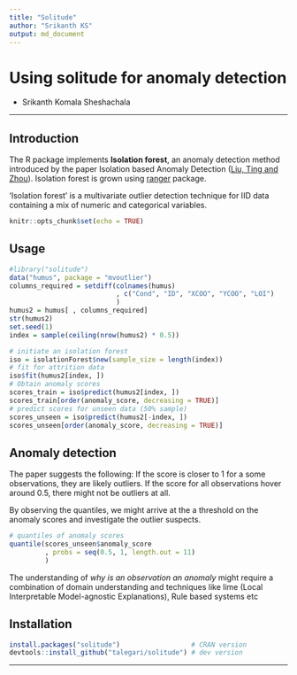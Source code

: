 ```yaml
---
title: "Solitude"
author: "Srikanth KS"
output: md_document
---
```


# Using solitude for anomaly detection

- Srikanth Komala Sheshachala

----

## Introduction

The R package implements **Isolation forest**, an anomaly detection method introduced by the paper Isolation based Anomaly Detection ([Liu, Ting and Zhou](https://dl.acm.org/citation.cfm?id=2133363)). Isolation forest is grown using [ranger](https://cran.r-project.org/package=ranger) package.

‘Isolation forest’ is a multivariate outlier detection technique for IID data containing a mix of numeric and categorical variables.


```r
knitr::opts_chunk$set(echo = TRUE)
```

## Usage

```r
#library("solitude")
data("humus", package = "mvoutlier")
columns_required = setdiff(colnames(humus)
                           , c("Cond", "ID", "XCOO", "YCOO", "LOI")
                           )
humus2 = humus[ , columns_required]
str(humus2)
set.seed(1)
index = sample(ceiling(nrow(humus2) * 0.5))
```


```r
# initiate an isolation forest
iso = isolationForest$new(sample_size = length(index))
# fit for attrition data
iso$fit(humus2[index, ])
# Obtain anomaly scores
scores_train = iso$predict(humus2[index, ])
scores_train[order(anomaly_score, decreasing = TRUE)]
# predict scores for unseen data (50% sample)
scores_unseen = iso$predict(humus2[-index, ])
scores_unseen[order(anomaly_score, decreasing = TRUE)]
```

## Anomaly detection

The paper suggests the following: If the score is closer to 1 for a some observations, they are likely outliers. If the score for all observations hover around 0.5, there might not be outliers at all.

By observing the quantiles, we might arrive at the a threshold on the anomaly scores and investigate the outlier suspects.

```r
# quantiles of anomaly scores
quantile(scores_unseen$anomaly_score
         , probs = seq(0.5, 1, length.out = 11)
         )
```

The understanding of *why is an observation an anomaly* might require a combination of domain understanding and techniques like lime (Local Interpretable Model-agnostic Explanations), Rule based systems etc

## Installation

```r
install.packages("solitude")                  # CRAN version
devtools::install_github("talegari/solitude") # dev version
```

----